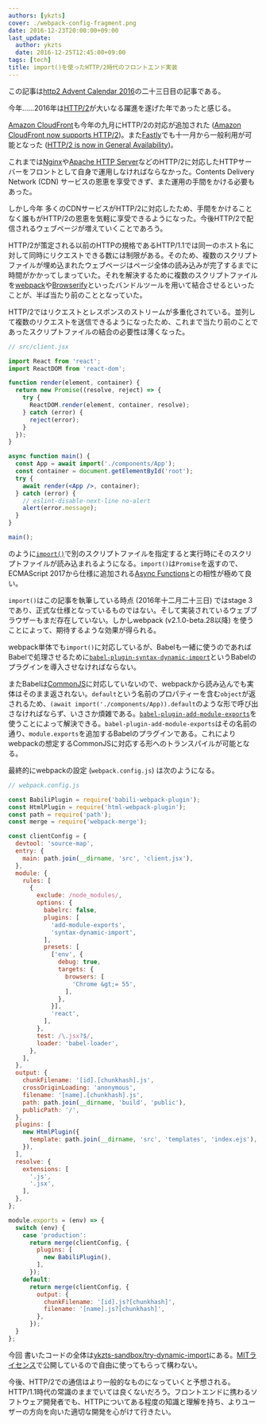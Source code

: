 ```yaml
---
authors: [ykzts]
cover: ./webpack-config-fragment.png
date: 2016-12-23T20:00:00+09:00
last_update:
  author: ykzts
  date: 2016-12-25T12:45:00+09:00
tags: [tech]
title: import()を使ったHTTP/2時代のフロントエンド実装
---
```


この記事は[http2 Advent Calendar 2016](http://qiita.com/advent-calendar/2016/http2)の二十三日目の記事である。

今年……2016年は[HTTP/2](https://http2.github.io/)が大いなる躍進を遂げた年であったと感じる。

[Amazon CloudFront](https://aws.amazon.com/jp/cloudfront/)も今年の九月にHTTP/2の対応が追加された ([Amazon CloudFront now supports HTTP/2](https://aws.amazon.com/about-aws/whats-new/2016/09/amazon-cloudfront-now-supports-http2/))。また[Fastly](https://www.fastly.com/)でも十一月から一般利用が可能となった ([HTTP/2 is now in General Availability](https://www.fastly.com/blog/http2-now-general-availability))。

<!--truncate-->

これまでは[Nginx](https://nginx.org/)や[Apache HTTP Server](https://httpd.apache.org)などのHTTP/2に対応したHTTPサーバーをフロントとして自身で運用しなければならなかった。Contents Delivery Network (CDN) サービスの恩恵を享受できず、また運用の手間をかける必要もあった。

しかし今年 多くのCDNサービスがHTTP/2に対応したため、手間をかけることなく誰もがHTTP/2の恩恵を気軽に享受できるようになった。今後HTTP/2で配信されるウェブページが増えていくことであろう。

<!--truncate-->

HTTP/2が策定される以前のHTTPの規格であるHTTP/1.1では同一のホスト名に対して同時にリクエストできる数には制限がある。そのため、複数のスクリプトファイルが埋め込まれたウェブページはページ全体の読み込みが完了するまでに時間がかかってしまっていた。それを解決するために複数のスクリプトファイルを[webpack](https://webpack.js.org/)や[Browserify](http://browserify.org/)といったバンドルツールを用いて結合させるといったことが、半ば当たり前のこととなっていた。

HTTP/2ではリクエストとレスポンスのストリームが多重化されている。並列して複数のリクエストを送信できるようになったため、これまで当たり前のことであったスクリプトファイルの結合の必要性は薄くなった。

```jsx
// src/client.jsx

import React from 'react';
import ReactDOM from 'react-dom';

function render(element, container) {
  return new Promise((resolve, reject) => {
    try {
      ReactDOM.render(element, container, resolve);
    } catch (error) {
      reject(error);
    }
  });
}

async function main() {
  const App = await import('./components/App');
  const container = document.getElementById('root');
  try {
    await render(<App />, container);
  } catch (error) {
    // eslint-disable-next-line no-alert
    alert(error.message);
  }
}

main();
```

のように[`import()`](https://github.com/tc39/proposal-dynamic-import)で別のスクリプトファイルを指定すると実行時にそのスクリプトファイルが読み込まれるようになる。`import()`は`Promise`を返すので、ECMAScript 2017から仕様に追加される[Async Functions](https://tc39.github.io/ecmascript-asyncawait/)との相性が極めて良い。

`import()`はこの記事を執筆している時点 (2016年十二月二十三日) ではstage 3であり、正式な仕様となっているものではない。そして実装されているウェブブラウザーもまだ存在していない。しかしwebpack (v2.1.0-beta.28以降) を使うことによって、期待するような効果が得られる。

webpack単体でも`import()`に対応しているが、Babelも一緒に使うのであればBabelで処理させるために[`babel-plugin-syntax-dynamic-import`](https://www.npmjs.com/package/babel-plugin-syntax-dynamic-import)というBabelのプラグインを導入させなければならない。

またBabelは[CommonJS](http://www.commonjs.org/)に対応していないので、webpackから読み込んでも実体はそのまま返されない。`default`という名前のプロパティーを含む`object`が返されるため、`(await import('./components/App)).default`のような形で呼び出さなければならず、いささか煩雑である。[`babel-plugin-add-module-exports`](https://www.npmjs.com/package/babel-plugin-add-module-exports)を使うことによって解決できる。`babel-plugin-add-module-exports`はその名前の通り、`module.exports`を追加するBabelのプラグインである。これによりwebpackの想定するCommonJSに対応する形へのトランスパイルが可能となる。

最終的にwebpackの設定 (`webpack.config.js`) は次のようになる。

```javascript
// webpack.config.js

const BabiliPlugin = require('babili-webpack-plugin');
const HtmlPlugin = require('html-webpack-plugin');
const path = require('path');
const merge = require('webpack-merge');

const clientConfig = {
  devtool: 'source-map',
  entry: {
    main: path.join(__dirname, 'src', 'client.jsx'),
  },
  module: {
    rules: [
      {
        exclude: /node_modules/,
        options: {
          babelrc: false,
          plugins: [
            'add-module-exports',
            'syntax-dynamic-import',
          ],
          presets: [
            ['env', {
              debug: true,
              targets: {
                browsers: [
                  'Chrome &gt;= 55',
                ],
              },
            }],
            'react',
          ],
        },
        test: /\.jsx?$/,
        loader: 'babel-loader',
      },
    ],
  },
  output: {
    chunkFilename: '[id].[chunkhash].js',
    crossOriginLoading: 'anonymous',
    filename: '[name].[chunkhash].js',
    path: path.join(__dirname, 'build', 'public'),
    publicPath: '/',
  },
  plugins: [
    new HtmlPlugin({
      template: path.join(__dirname, 'src', 'templates', 'index.ejs'),
    }),
  ],
  resolve: {
    extensions: [
      '.js',
      '.jsx',
    ],
  },
};

module.exports = (env) => {
  switch (env) {
    case 'production':
      return merge(clientConfig, {
        plugins: [
          new BabiliPlugin(),
        ],
      });
    default:
      return merge(clientConfig, {
        output: {
          chunkFilename: '[id].js?[chunkhash]',
          filename: '[name].js?[chunkhash]',
        },
      });
  }
};
```

今回 書いたコードの全体は[ykzts-sandbox/try-dynamic-import](https://github.com/ykzts-sandbox/try-dynamic-import)にある。[MITライセンス](https://opensource.org/licenses/MIT)で公開しているので自由に使ってもらって構わない。

今後、HTTP/2での通信はより一般的なものになっていくと予想される。HTTP/1.1時代の常識のままでいては良くないだろう。フロントエンドに携わるソフトウェア開発者でも、HTTPについてある程度の知識と理解を持ち、よりユーザーの方向を向いた適切な開発を心がけて行きたい。
